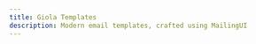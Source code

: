 ```yaml
---
title: Giola Templates
description: Modern email templates, crafted using MailingUI
---
```



<div className="pt-2">
  <Header
    tag="Premium templates"
    github="MailingUI"
    title="Giola"
    description="Coming soon! Take a sneak peak by launching our preview mode below:"
    downloadHref="https://preview.mailingui.com/preview/giola/auth_2fa"
    preview
  />
</div>